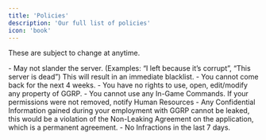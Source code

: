 ```yaml
---
title: 'Policies'
description: 'Our full list of policies'
icon: 'book'
---
```


<Info>These are subject to change at anytime.</Info>

<AccordionGroup>
 <Accordion title="Resignation Policy" icon="clock">
  - May not slander the server. (Examples: “I left because it’s corrupt”, “This server is dead”) This will result in an immediate blacklist.
  - You cannot come back for the next 4 weeks.
  - You have no rights to use, open, edit/modify any property of GGRP.
  - You cannot use any In-Game Commands. If your permissions were not removed, notify Human Resources
  - Any Confidential Information gained during your employment with GGRP cannot be leaked, this would be a violation of the Non-Leaking Agreement on the application, which is a permanent agreement.
  - No Infractions in the last 7 days.
 </Accordion>
</AccordionGroup>
